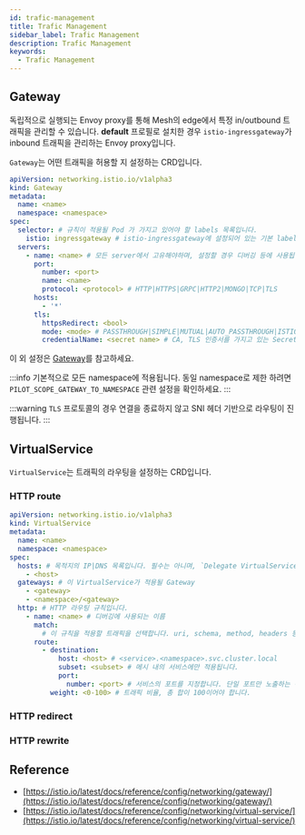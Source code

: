 ```yaml
---
id: trafic-management
title: Trafic Management
sidebar_label: Trafic Management
description: Trafic Management
keywords:
  - Trafic Management
---
```


## Gateway

독립적으로 실행되는 Envoy proxy를 통해 Mesh의 edge에서 특정 in/outbound 트래픽을 관리할 수 있습니다. **default** 프로필로 설치한 경우 `istio-ingressgateway`가 inbound 트래픽을 관리하는 Envoy proxy입니다.

`Gateway`는 어떤 트래픽을 허용할 지 설정하는 CRD입니다.

```yaml
apiVersion: networking.istio.io/v1alpha3
kind: Gateway
metadata:
  name: <name>
  namespace: <namespace>
spec:
  selector: # 규칙이 적용될 Pod 가 가지고 있어야 할 labels 목록입니다.
    istio: ingressgateway # istio-ingressgateway에 설정되어 있는 기본 label
  servers:
    - name: <name> # 모든 server에서 고유해야하며, 설정할 경우 디버깅 등에 사용됩니다.
      port:
        number: <port>
        name: <name>
        protocol: <protocol> # HTTP|HTTPS|GRPC|HTTP2|MONGO|TCP|TLS
      hosts:
        - '*'
      tls:
        httpsRedirect: <bool>
        mode: <mode> # PASSTHROUGH|SIMPLE|MUTUAL|AUTO_PASSTHROUGH|ISTIO_MUTUAL
        credentialName: <secret name> # CA, TLS 인증서를 가지고 있는 Secret의 name
```

이 외 설정은 [Gateway](https://istio.io/latest/docs/reference/config/networking/gateway/)를 참고하세요.

:::info
기본적으로 모든 namespace에 적용됩니다. 동일 namespace로 제한 하려면 `PILOT_SCOPE_GATEWAY_TO_NAMESPACE` 관련 설정을 확인하세요.
:::

:::warning
`TLS` 프로토콜의 경우 연결을 종료하지 않고 SNI 헤더 기반으로 라우팅이 진행됩니다.
:::

## VirtualService

`VirtualService`는 트래픽의 라우팅을 설정하는 CRD입니다.

### HTTP route

```yaml
apiVersion: networking.istio.io/v1alpha3
kind: VirtualService
metadata:
  name: <name>
  namespace: <namespace>
spec:
  hosts: # 목적지의 IP|DNS 목록입니다. 필수는 아니며, `Delegate VirtualService`의 경우 이 필드는 생략해야 합니다.
    - <host>
  gateways: # 이 VirtualService가 적용될 Gateway
    - <gateway>
    - <namespace>/<gateway>
  http: # HTTP 라우팅 규칙입니다.
    - name: <name> # 디버깅에 사용되는 이름
      match:
        # 이 규칙을 적용할 트래픽을 선택합니다. uri, schema, method, headers 등
      route:
        - destination:
            host: <host> # <service>.<namespace>.svc.cluster.local
            subset: <subset> # 메시 내의 서비스에만 적용됩니다.
            port:
              number: <port> # 서비스의 포트를 지정합니다. 단일 포트만 노출하는 경우 지정할 필요 업습니다.
          weight: <0-100> # 트래픽 비율, 총 합이 100이어야 합니다.
```

### HTTP redirect

### HTTP rewrite

## Reference

- [https://istio.io/latest/docs/reference/config/networking/gateway/](https://istio.io/latest/docs/reference/config/networking/gateway/)
- [https://istio.io/latest/docs/reference/config/networking/virtual-service/](https://istio.io/latest/docs/reference/config/networking/virtual-service/)
